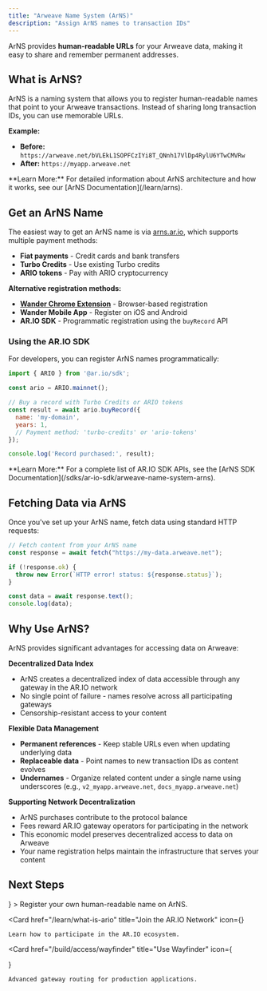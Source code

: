 ```yaml
---
title: "Arweave Name System (ArNS)"
description: "Assign ArNS names to transaction IDs"
---
```


ArNS provides **human-readable URLs** for your Arweave data, making it easy to share and remember permanent addresses.

## What is ArNS?

ArNS is a naming system that allows you to register human-readable names that point to your Arweave transactions. Instead of sharing long transaction IDs, you can use memorable URLs.

**Example:**

- **Before:** `https://arweave.net/bVLEkL1SOPFCzIYi8T_QNnh17VlDp4RylU6YTwCMVRw`
- **After:** `https://myapp.arweave.net`

<Callout type="info">
  **Learn More:** For detailed information about ArNS architecture and how it works, see our [ArNS Documentation](/learn/arns).
</Callout>

## Get an ArNS Name

The easiest way to get an ArNS name is via [arns.ar.io](https://arns.ar.io), which supports multiple payment methods:

- **Fiat payments** - Credit cards and bank transfers
- **Turbo Credits** - Use existing Turbo credits
- **ARIO tokens** - Pay with ARIO cryptocurrency

**Alternative registration methods:**

- **[Wander Chrome Extension](https://chrome.google.com/webstore/detail/wander)** - Browser-based registration
- **Wander Mobile App** - Register on iOS and Android
- **AR.IO SDK** - Programmatic registration using the `buyRecord` API

### Using the AR.IO SDK

For developers, you can register ArNS names programmatically:

```js
import { ARIO } from '@ar.io/sdk';

const ario = ARIO.mainnet();

// Buy a record with Turbo Credits or ARIO tokens
const result = await ario.buyRecord({
  name: 'my-domain',
  years: 1,
  // Payment method: 'turbo-credits' or 'ario-tokens'
});

console.log('Record purchased:', result);
```

<Callout type="info">
  **Learn More:** For a complete list of AR.IO SDK APIs, see the [ArNS SDK Documentation](/sdks/ar-io-sdk/arweave-name-system-arns).
</Callout>

## Fetching Data via ArNS

Once you've set up your ArNS name, fetch data using standard HTTP requests:

```js
// Fetch content from your ArNS name
const response = await fetch("https://my-data.arweave.net");

if (!response.ok) {
  throw new Error(`HTTP error! status: ${response.status}`);
}

const data = await response.text();
console.log(data);
```

## Why Use ArNS?

ArNS provides significant advantages for accessing data on Arweave:

**Decentralized Data Index**
- ArNS creates a decentralized index of data accessible through any gateway in the AR.IO network
- No single point of failure - names resolve across all participating gateways
- Censorship-resistant access to your content

**Flexible Data Management**
- **Permanent references** - Keep stable URLs even when updating underlying data
- **Replaceable data** - Point names to new transaction IDs as content evolves
- **Undernames** - Organize related content under a single name using underscores (e.g., `v2_myapp.arweave.net`, `docs_myapp.arweave.net`)

**Supporting Network Decentralization**
- ArNS purchases contribute to the protocol balance
- Fees reward AR.IO gateway operators for participating in the network
- This economic model preserves decentralized access to data on Arweave
- Your name registration helps maintain the infrastructure that serves your content

## Next Steps

<Cards>
  <Card 
    href="https://arns.app" 
    title="Buy an ArNS Name"
    icon={<Link />}
  >
    Register your own human-readable name on ArNS.
  </Card>

  <Card
    href="/learn/what-is-ario"
    title="Join the AR.IO Network"
    icon={<Globe />}
  >
    Learn how to participate in the AR.IO ecosystem.
  </Card>

  <Card 
    href="/build/access/wayfinder" 
    title="Use Wayfinder"
    icon={<Search />}
  >
    Advanced gateway routing for production applications.
  </Card>
</Cards>
